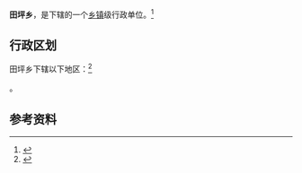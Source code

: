 {{中国乡级行政区|64/04/22/202/000}}

'''田坪乡'''，是{{PRC admin/fullname|64/04/22/202/000|3}}下辖的一个[[乡镇|乡镇]]级行政单位。<ref>{{PRC admin/ref sgc|{{PRC admin/parent|64/04/22/202/000}}}}</ref>

== 行政区划 ==

田坪乡下辖以下地区：<ref>{{PRC admin/ref sgc|64/04/22/202/000}}</ref>

{{PRC admin/children|64/04/22/202/000}}。

== 参考资料 ==

{{reflist}}

{{行政区划小作品}}
{{PRC admin/navcat|64/04/22/202/000}}